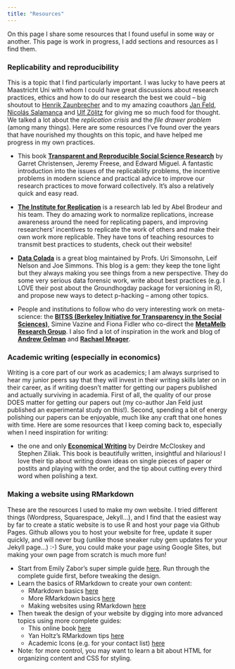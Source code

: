 ```yaml
---
title: "Resources"
---
```


On this page I share some resources that I found useful in some way or another. This page is work in progress, I add sections and resources as I find them. 


### Replicability and reproducibility

This is a topic that I find particularly important. I was lucky to have peers at Maastricht Uni with whom I could have great discussions about research practices, ethics and how to do our research the best we could -- big shoutout to <a href="https://sites.google.com/view/henrikzaunbrecher" target="_blank">Henrik Zaunbrecher</a> and to my amazing coauthors <a href="https://janfeld.weebly.com" target="_blank">Jan Feld</a>, <a href="https://sites.google.com/view/nsalamanca/home" target="_blank">Nicolás Salamanca</a> and <a href="http://ulfzoelitz.com" target="_blank">Ulf Zölitz</a> for giving me so much food for thought. We talked a lot about the *replication crisis* and the *file drawer problem* (among many things). Here are some resources I've found over the years that have nourished my thoughts on this topic, and have helped me progress in my own practices.

- This book <a href="http://emiguel.econ.berkeley.edu/books/transparent-and-reproducible-social-science-research/" target="_blank">**Transparent and Reproducible Social Science Research**</a> by Garret Christensen, Jeremy Freese, and Edward Miguel. A fantastic introduction into the issues of the replicability problems, the incentive problems in modern science and practical advice to improve our research practices to move forward collectively. It's also a relatively quick and easy read.\

- <a href="https://i4replication.org" target="_blank">**The Institute for Replication**</a> is a research lab led by Abel Brodeur and his team. They do amazing work to normalize replications, increase awareness around the need for replicating papers, and improving researchers' incentives to replicate the work of others and make their own work more replicable. They have tons of teaching resources to transmit best practices to students, check out their website!\

- <a href="http://datacolada.org" target="_blank">**Data Colada**</a> is a great blog maintained by Profs. Uri Simonsohn, Leif Nelson and Joe Simmons. This blog is a gem: they keep the tone light but they always making you see things from a new perspective. They do some very serious data forensic work, write about best practices (e.g. I LOVE their post about the Groundhogday package for versioning in R), and propose new ways to detect p-hacking -- among other topics. 

- People and institutions to follow who do very interesting work on meta-science: the <a href="https://www.bitss.org" target="_blank">**BITSS (Berkeley Initiative for Transparency in the Social Sciences)**</a>, Simine Vazine and Fiona Fidler who co-direct the <a href="https://www.metamelb.org" target="_blank">**MetaMelb Research Group**</a>. I also find a lot of inspiration in the work and blog of <a href="http://www.stat.columbia.edu/~gelman/" target="_blank">**Andrew Gelman**</a> and <a href="https://sites.google.com/view/rachaelmeager/home" target="_blank">**Rachael Meager**</a>. 


### Academic writing (especially in economics) 

Writing is a core part of our work as academics; I am always surprised to hear my junior peers say that they will invest in their writing skills later on in their career, as if writing doesn't matter for getting our papers published and actually surviving in academia. First of all, the quality of our prose DOES matter for getting our papers out (my co-author Jan Feld just published an experimental study on this!). Second, spending a bit of energy polishing our papers can be enjoyable, much like any craft that one hones with time. Here are some resources that I keep coming back to, especially when I need inspiration for writing: 

- the one and only <a href="https://www.amazon.com/Economical-Writing-Third-Thirty-Five-Persuasive-dp-022644807X/dp/022644807X/ref=dp_ob_title_bk" target="_blank">**Economical Writing**</a> by Deirdre McCloskey and Stephen Ziliak. This book is beautifully written, insightful and hilarious! I love their tip about writing down ideas on single pieces of paper or postits and playing with the order, and the tip about cutting every third word when polishing a text. 


<!-- ### Datasets -->


<!-- ### Coding Ethiquette and other Programming Tips (Stata, R, Python) -->


<!-- ### Presentations -->



### Making a website using RMarkdown 

These are the resources I used to make my own website. I tried different things (Wordpress, Squarespace, Jekyll...), and I find that the easiest way by far to create a static website is to use R and host your page via Github Pages. Github allows you to host your website for free, update it super quickly, and will never bug (unlike those sneaker ruby gem updates for your Jekyll page...) :-) Sure, you could make your page using Google Sites, but making your own page from scratch is much more fun! 

- Start from Emily Zabor's super simple guide <a href="https://www.emilyzabor.com/tutorials/rmarkdown_websites_tutorial.html" target="_blank">here</a>. Run through the complete guide first, before tweaking the design.
- Learn the basics of RMarkdown to create your own content:
  + RMarkdown basics <a href="https://rmarkdown.rstudio.com/authoring_basics.html" target="_blank">here</a>
  + More RMarkdown basics <a href="https://monashbioinformaticsplatform.github.io/2017-11-16-open-science-training/topics/rmarkdown.html" target="_blank">here</a> 
  + Making websites using RMarkdown <a href="https://bookdown.org/yihui/rmarkdown/rmarkdown-site.html" target="_blank">here</a> 
- Then tweak the design of your website by digging into more advanced topics using more complete guides: 
  + This online book <a href="https://rstudio4edu.github.io/rstudio4edu-book/index.html" target="_blank">here</a> 
  + Yan Holtz's RMarkdown tips <a href="https://holtzy.github.io/Pimp-my-rmd/" target="_blank">here</a> 
  + Academic Icons (e.g. for your contact list) <a href="https://jpswalsh.github.io/academicons/" target="_blank">here</a> 
- Note: for more control, you may want to learn a bit about HTML for organizing content and CSS for styling.